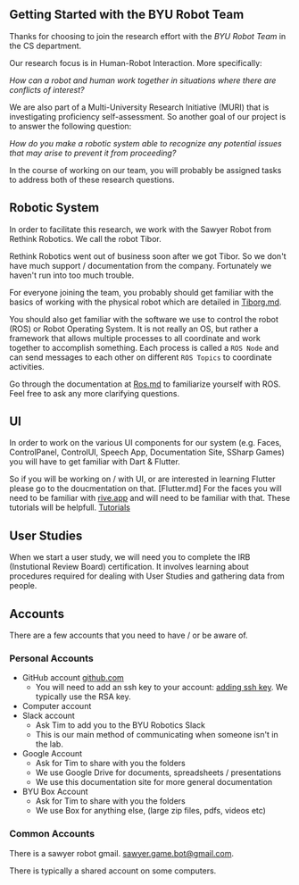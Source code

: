 ## Getting Started with the BYU Robot Team

Thanks for choosing to join the research effort with the _BYU Robot Team_ in the CS department.

Our research focus is in Human-Robot Interaction. More specifically:

_How can a robot and human work together in situations where there are conflicts of interest?_

We are also part of a Multi-University Research Initiative (MURI) that is investigating proficiency self-assessment. So another goal of our project is to answer the following question:

_How do you make a robotic system able to recognize any potential issues that may arise to prevent it from proceeding?_

In the course of working on our team, you will probably be assigned tasks to address both of these research questions.

## Robotic System

In order to facilitate this research, we work with the Sawyer Robot from Rethink Robotics. We call the robot Tibor.

Rethink Robotics went out of business soon after we got Tibor. So we don't have much support / documentation from the company. Fortunately we haven't run into too much trouble.

For everyone joining the team, you probably should get familiar with the basics of working with the physical robot which are detailed in [Tiborg.md](tiborg/Tiborg.md).

You should also get familiar with the software we use to control the robot (ROS) or Robot Operating System. It is not really an OS, but rather a framework that allows multiple processes to all coordinate and work together to accomplish something. Each process is called a `ROS Node` and can send messages to each other on different `ROS Topics` to coordinate activities.

Go through the documentation at [Ros.md](ros/ROS.md) to familiarize yourself with ROS. Feel free to ask any more clarifying questions.

## UI

In order to work on the various UI components for our system (e.g. Faces, ControlPanel, ControlUI, Speech App, Documentation Site, SSharp Games) you will have to get familiar with Dart & Flutter.

So if you will be working on / with UI, or are interested in learning Flutter please go to the doucmentation on that. [Flutter.md]
For the faces you will need to be familiar with [rive.app](https://rive.app/) and will need to be familiar with that. These tutorials will be helpfull. [Tutorials](https://docs.rive.app/tutorials)

## User Studies

When we start a user study, we will need you to complete the IRB (Instutional Review Board) certification. It involves learning about procedures required for dealing with User Studies and gathering data from people.

## Accounts

There are a few accounts that you need to have / or be aware of.

### Personal Accounts

- GitHub account [github.com](https://github.com)
  - You will need to add an ssh key to your account: [adding ssh key](https://gitlab.com/help/ssh/README#generating-a-new-ssh-key-pair). We typically use the RSA key.
- Computer account
- Slack account
  - Ask Tim to add you to the BYU Robotics Slack
  - This is our main method of communicating when someone isn't in the lab.
- Google Account
  - Ask for Tim to share with you the folders
  - We use Google Drive for documents, spreadsheets / presentations
  - We use this documentation site for more general documentation
- BYU Box Account
  - Ask for Tim to share with you the folders
  - We use Box for anything else, (large zip files, pdfs, videos etc)

### Common Accounts

There is a sawyer robot gmail. sawyer.game.bot@gmail.com.

There is typically a shared account on some computers.
